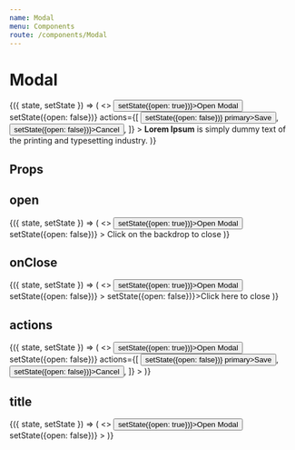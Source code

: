 ```yaml
---
name: Modal
menu: Components
route: /components/Modal
---
```



# Modal

<Playground>
    <State initial={{ open: false }}>
        {({ state, setState }) => (
            <>
                <Button onClick={() => setState({open: true})}>Open Modal</Button>
                <Modal
                    title={'What is Lorem Ipsum?'}
                    open={state.open}
                    onClose={() => setState({open: false})}
                    actions={[
                        <Button onClick={() => setState({open: false})} primary>Save</Button>,
                        <Button onClick={() => setState({open: false})}>Cancel</Button>,
                    ]}
                >
                    <b>Lorem Ipsum</b> is simply dummy text of the printing and typesetting industry.
                </Modal>
            </>
        )}
    </State>
</Playground>

## Props

<Props of={Modal} />

## open

<Playground>
    <State initial={{ open: false }}>
        {({ state, setState }) => (
            <>
                <Button onClick={() => setState({open: true})}>Open Modal</Button>
                <Modal
                    open={state.open}
                    onClose={() => setState({open: false})}
                >
                    Click on the backdrop to close
                </Modal>
            </>
        )}
    </State>
</Playground>

## onClose

<Playground>
    <State initial={{ open: false }}>
        {({ state, setState }) => (
            <>
                <Button onClick={() => setState({open: true})}>Open Modal</Button>
                <Modal
                    open={state.open}
                    onClose={() => setState({open: false})}
                >
                    <Link onClick={() => setState({open: false})}>Click here to close</Link>
                </Modal>
            </>
        )}
    </State>
</Playground>

## actions

<Playground>
    <State initial={{ open: false }}>
        {({ state, setState }) => (
            <>
                <Button onClick={() => setState({open: true})}>Open Modal</Button>
                <Modal
                    open={state.open}
                    onClose={() => setState({open: false})}
                    actions={[
                        <Button onClick={() => setState({open: false})} primary>Save</Button>,
                        <Button onClick={() => setState({open: false})}>Cancel</Button>,
                    ]}
                >
                </Modal>
            </>
        )}
    </State>
</Playground>

## title

<Playground>
    <State initial={{ open: false }}>
        {({ state, setState }) => (
            <>
                <Button onClick={() => setState({open: true})}>Open Modal</Button>
                <Modal
                    title={'What is Lorem Ipsum?'}
                    open={state.open}
                    onClose={() => setState({open: false})}
                >
                </Modal>
            </>
        )}
    </State>
</Playground>